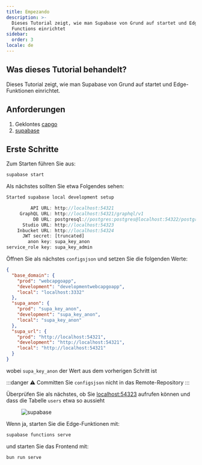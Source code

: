 ```yaml
---
title: Empezando
description: >-
  Dieses Tutorial zeigt, wie man Supabase von Grund auf startet und Edge
  Functions einrichtet
sidebar:
  order: 3
locale: de
---
```


## Was dieses Tutorial behandelt?

Dieses Tutorial zeigt, wie man Supabase von Grund auf startet und Edge-Funktionen einrichtet.

## Anforderungen
 1. Geklontes [capgo](https://githubcom/Cap-go/capgo/)
 3. [supabase](https://supabasecom/)

## Erste Schritte

Zum Starten führen Sie aus:
```bash
supabase start
```

Als nächstes sollten Sie etwa Folgendes sehen:
```js
Started supabase local development setup

         API URL: http://localhost:54321
     GraphQL URL: http://localhost:54321/graphql/v1
          DB URL: postgresql://postgres:postgres@localhost:54322/postgres
      Studio URL: http://localhost:54323
    Inbucket URL: http://localhost:54324
      JWT secret: [truncated]
        anon key: supa_key_anon
service_role key: supa_key_admin
```

Öffnen Sie als nächstes `configsjson` und setzen Sie die folgenden Werte:
```json
{
  "base_domain": {
    "prod": "webcapgoapp",
    "development": "developmentwebcapgoapp",
    "local": "localhost:3332"
  },
  "supa_anon": {
    "prod": "supa_key_anon",
    "development": "supa_key_anon",
    "local": "supa_key_anon"
  },
  "supa_url": {
    "prod": "http://localhost:54321",
    "development": "http://localhost:54321",
    "local": "http://localhost:54321"
  }
}
```

wobei `supa_key_anon` der Wert aus dem vorherigen Schritt ist

:::danger
⚠️ Committen Sie `configsjson` nicht in das Remote-Repository
:::

Überprüfen Sie als nächstes, ob Sie [localhost:54323](http://localhost:54323/projects/) aufrufen können und dass die Tabelle `users` etwa so aussieht

<figure><img src="/supabasewebp" alt="supabase" /><figcaption></figcaption></figure>

Wenn ja, starten Sie die Edge-Funktionen mit:

```bash
supabase functions serve
```

und starten Sie das Frontend mit:
```bash
bun run serve
```
